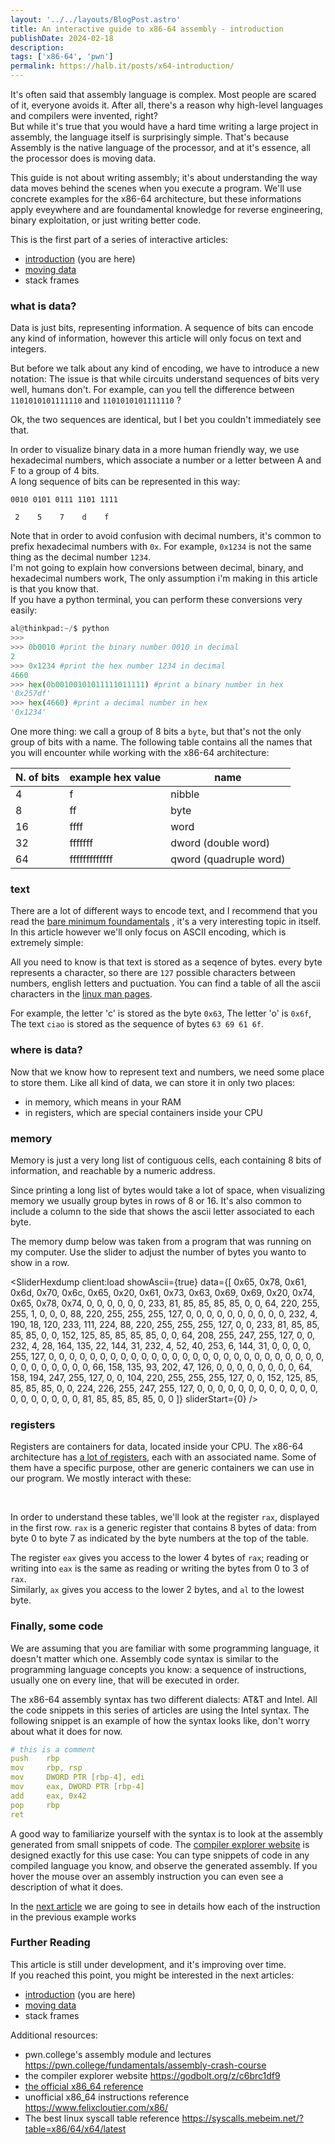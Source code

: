 ```yaml
---
layout: '../../layouts/BlogPost.astro'
title: An interactive guide to x86-64 assembly - introduction
publishDate: 2024-02-18
description: 
tags: ['x86-64', 'pwn']
permalink: https://halb.it/posts/x64-introduction/
---
```


It's often said that assembly language is complex. Most people are scared of it, everyone avoids it.
 After all, there's a reason why high-level languages and compilers were invented, right?<br/>
But while it's true that you would have a hard time writing a large project in assembly, 
the language itself is surprisingly simple.
That's because Assembly is the native language of the processor, 
and at it's essence, all the processor does is moving data.

This guide is not about writing assembly; it's about understanding the way data moves
behind the scenes when you execute a program. We'll use concrete examples for the
x86-64 architecture, but these informations apply eveywhere and are foundamental knowledge 
for reverse engineering, binary exploitation, or just writing better code.

This is the first part of a series of interactive articles:

- [introduction](/posts/x64-introduction/) (you are here)
- [moving data](/posts/x64-moving-data/)
- stack frames

### what is data?

Data is just bits, representing information.
A sequence of bits can encode any kind of information, however this article will only focus
on text and integers.

But before we talk about any kind of encoding, we have to introduce a new notation:
The issue is that while circuits understand sequences of bits very well, humans don't.
For example, can you tell the difference between
`1101010101111110` and `1101010101111110` ?

<Spoiler text="Show answer">
Ok, the two sequences are identical, but I bet you couldn't immediately see that.
</Spoiler>

In order to visualize binary data in a more human friendly way, we use 
hexadecimal numbers, which associate a number or a letter
between A and F to a group of 4 bits.<br/>
A long sequence of bits can be represented in this way:

```
0010 0101 0111 1101 1111

 2    5    7    d    f
```

Note that in order to avoid confusion with decimal numbers, it's common to prefix
hexadecimal numbers with `0x`.
For example, `0x1234` is not the same
thing as the decimal number `1234`.<br/>
I'm not going to explain how conversions between decimal, binary, and hexadecimal numbers work,
The only assumption i'm making in this article is that you know that.<br/>
If you have a python terminal, you can perform these conversions very easily:

```python
al@thinkpad:~/$ python
>>>
>>> 0b0010 #print the binary number 0010 in decimal
2
>>> 0x1234 #print the hex number 1234 in decimal
4660
>>> hex(0b00100101011111011111) #print a binary number in hex
'0x257df'
>>> hex(4660) #print a decimal number in hex
'0x1234'
```

One more thing: we call a group of 8 bits a `byte`, but that's not the only 
group of bits with a name. The following table
contains all the names that you will encounter while working with the x86-64 architecture:

| N. of bits   | example hex value | name                   |
| ------------ | ----------------- | ---------------------- |
| 4            | f                 | nibble                 |
| 8            | ff                | byte                   |
| 16           | ffff              | word                   |
| 32           | fffffff           | dword (double word)    |
| 64           | fffffffffffff     | qword (quadruple word) |



### text

There are a lot of different ways to encode text, and I recommend that you 
read the [bare minimum foundamentals](https://www.joelonsoftware.com/2003/10/08/the-absolute-minimum-every-software-developer-absolutely-positively-must-know-about-unicode-and-character-sets-no-excuses/)
, it's a very interesting topic in itself.
In this article however we'll only focus on ASCII encoding, which is extremely simple:

All you need to know is that text is stored as a seqence of bytes. every byte represents a character,
so there are `127` possible characters between numbers, english letters and puctuation.
You can find a table of all the ascii characters in the
[linux man pages](https://man.archlinux.org/man/core/man-pages/ascii.7.en).

For example, the letter 'c' is stored as the byte `0x63`,
The letter 'o' is `0x6f`, 
The text `ciao` is stored as the sequence of bytes `63 69 61 6f`.


### where is data?

Now that we know how to represent text and numbers, we need some place
to store them.
Like all kind of data, we can store it in only two places:

- in memory, which means in your RAM
- in registers, which are special containers inside your CPU

### memory

Memory is just a very long list of
contiguous cells, each containing 8 bits of information, and reachable by a numeric address.

Since printing a long list of bytes would take a lot of space,
when visualizing memory we usually group bytes in rows of 8 or 16.
It's also common to include a column to the side that shows the ascii letter associated to each byte.

The memory dump below was taken from a program that was running on my computer. 
Use the slider to adjust the number of bytes you wanto to show in a row.

<SliderHexdump
  client:load 
  showAscii={true}
  data={[
  0x65, 0x78, 0x61, 0x6d, 0x70, 0x6c, 0x65, 0x20,
  0x61, 0x73, 0x63, 0x69, 0x69, 0x20, 0x74, 0x65,
  0x78, 0x74, 
  0, 0, 0, 0, 0, 0, 233, 81, 85, 85, 85, 85, 0, 0, 64, 220, 255, 255, 1, 0, 0, 0, 88, 220, 255, 255, 255, 127, 0, 0, 0, 0, 0, 0, 0, 0, 0, 0, 232, 4, 190, 18, 120, 233, 111, 224, 88, 220, 255, 255, 255, 127, 0, 0, 233, 81, 85, 85, 85, 85, 0, 0, 152, 125, 85, 85, 85, 85, 0, 0, 64, 208, 255, 247, 255, 127, 0, 0, 232, 4, 28, 164, 135, 22, 144, 31,
  232, 4, 52, 40, 253, 6, 144, 31, 0, 0, 0, 0, 255, 127, 0, 0, 0, 0, 0, 0, 0, 0, 0, 0, 0, 0, 0, 0, 0, 0, 0, 0, 0, 0, 0, 0, 0, 0, 0, 0, 0, 0, 0, 0, 0, 0, 0, 0, 0, 66, 158, 135, 93, 202, 47, 126, 0, 0, 0, 0, 0, 0, 0, 0, 64, 158, 194, 247, 255, 127, 0, 0, 104, 220, 255, 255, 255, 127, 0, 0, 152, 125, 85, 85, 85, 85, 0, 0, 224, 226, 255, 247, 255, 127, 0, 0, 0, 0, 0, 0,
  0, 0, 0, 0, 0, 0, 0, 0, 0, 0, 0, 0, 0, 81, 85, 85, 85, 85, 0, 0 
  ]}
  sliderStart={0} /><br/>

### registers

Registers are containers for data, located inside your CPU.
The x86-64 architecture has
[a lot of registers](https://en.wikipedia.org/wiki/X86#/media/File:Table_of_x86_Registers_svg.svg),
each with an associated name.
Some of them have a specific purpose, other are generic containers we can use in our program.
We mostly interact with these:

<RegistersTable />

<br/>

In order to understand these tables, we'll look at the register `rax`, displayed in the first row.
`rax` is a generic register that contains 8 bytes of data: from byte 0 to byte 7
as indicated by the byte numbers at the top of the table.

The register `eax` gives you access to the
lower 4 bytes of `rax`; reading or writing into `eax` is the same as reading or writing 
the bytes from 0 to 3 of `rax`.<br/>
Similarly, `ax` gives you access to the lower 2 bytes, and `al` to the lowest byte.

### Finally, some code

We are assuming that you are familiar with some programming language, it doesn't matter which one.
Assembly code syntax is similar to the programming language concepts you know:
a sequence of instructions, usually one on every line, that will be executed in order.

The x86-64 assembly syntax has two different dialects: AT&T and Intel.
All the code snippets in this series of articles are using the Intel syntax.
The following snippet is an example of how the syntax looks like, don't worry about what it does for now.

```yaml
# this is a comment
push    rbp
mov     rbp, rsp
mov     DWORD PTR [rbp-4], edi
mov     eax, DWORD PTR [rbp-4]
add     eax, 0x42
pop     rbp
ret
```

A good way to familiarize yourself with the syntax is to look at the assembly
generated from small snippets of code.
The 
[compiler explorer website](https://godbolt.org/z/7qGb91oo8)
is designed exactly for this use case: You can type snippets of code
in any compiled language you know, and observe the generated assembly.
If you hover the mouse over an assembly instruction you can even see
a description of what it does.

In the [next article](/posts/x64-moving-data/)
we are going to see in details how each of the 
instruction in the previous example works

### Further Reading

This article is still under development, and it's improving over time.<br/>
If you reached this point, you might be interested in the next articles:

- [introduction](/posts/x64-introduction/)  (you are here)
- [moving data](/posts/x64-moving-data/) 
- stack frames

Additional resources:

- pwn.college's assembly module and lectures https://pwn.college/fundamentals/assembly-crash-course
- the compiler explorer website https://godbolt.org/z/c6brc1df9
- [the official x86_64 reference](https://www.intel.com/content/www/us/en/developer/articles/technical/intel-sdm.html)
- unofficial x86_64 instructions reference https://www.felixcloutier.com/x86/
- The best linux syscall table reference https://syscalls.mebeim.net/?table=x86/64/x64/latest
